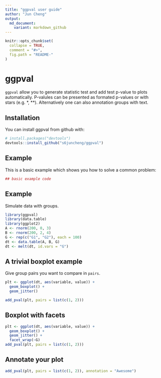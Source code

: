 ```yaml
---
title: "ggpval user guide"
author: "Jun Cheng"
output:
  md_document:
    variant: markdown_github
---
```


<!-- README.md is generated from README.Rmd. Please edit that file -->

```r
knitr::opts_chunk$set(
  collapse = TRUE,
  comment = "#>",
  fig.path = "README-"
)
```

# ggpval

`ggpval` allow you to generate statistic test and add test p-value to plots automatically. P-valules can be presented as formated p-values or with stars (e.g. *, **). Alternatively one can also annotation groups with text.

## Installation

You can install ggpval from github with:

```r
# install.packages("devtools")
devtools::install_github("s6juncheng/ggpval")
```

## Example

This is a basic example which shows you how to solve a common problem:

```r
## basic example code
```

## Example

Simulate data with groups.

```r
library(ggpval)
library(data.table)
library(ggplot2)
A <- rnorm(200, 0, 3)
B <- rnorm(200, 2, 4)
G <- rep(c("G1", "G2"), each = 100)
dt <- data.table(A, B, G)
dt <- melt(dt, id.vars = "G")
```


## A trivial boxplot example

Give group pairs you want to compare in `pairs`.

```r
plt <- ggplot(dt, aes(variable, value)) +
  geom_boxplot() +
  geom_jitter()

add_pval(plt, pairs = list(c(1, 2)))
```

## Boxplot with facets

```r
plt <- ggplot(dt, aes(variable, value)) +
  geom_boxplot() +
  geom_jitter() +
  facet_wrap(~G)
add_pval(plt, pairs = list(c(1, 2)))
```

## Annotate your plot
```r
add_pval(plt, pairs = list(c(1, 2)), annotation = "Awesome")
```
